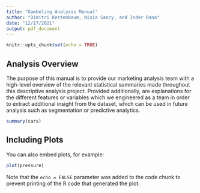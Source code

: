 ```yaml
---
title: "Gambeling Analysis Manual"
author: "Dimitri Kestenbaum, Nixia Sancy, and Inder Rana"
date: "12/17/2021"
output: pdf_document
---
```


```r
knitr::opts_chunk$set(echo = TRUE)
```

## Analysis Overview

The purpose of this manual is to provide our marketing analysis team with a high-level overview of the relevant statistical summaries made throughout this descriptive analysis project. Provided additionally, are explanations for the different features or variables which we engineered as a team in order to extract additional insight from the dataset, which can be used in future analysis such as segmentation or predictive analytics. 


```r
summary(cars)
```

## Including Plots

You can also embed plots, for example:

```r
plot(pressure)
```

Note that the `echo = FALSE` parameter was added to the code chunk to prevent printing of the R code that generated the plot.
